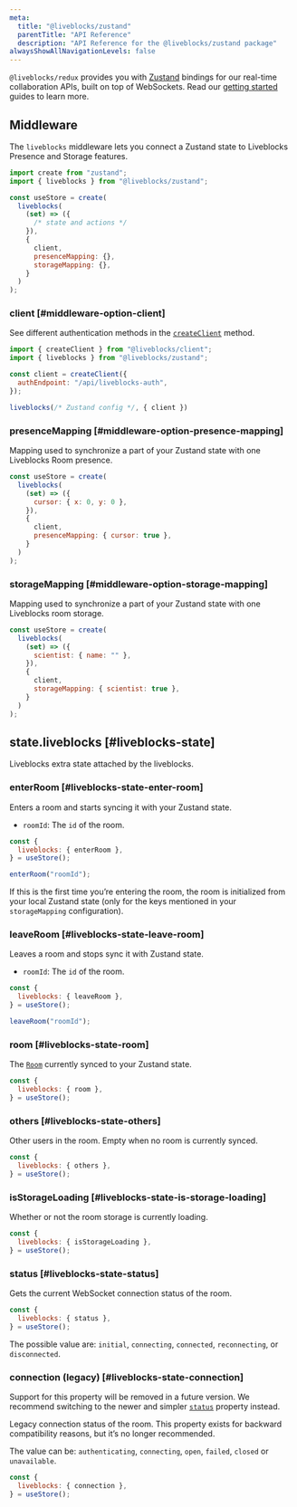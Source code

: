 ```yaml
---
meta:
  title: "@liveblocks/zustand"
  parentTitle: "API Reference"
  description: "API Reference for the @liveblocks/zustand package"
alwaysShowAllNavigationLevels: false
---
```


`@liveblocks/redux` provides you with [Zustand](https://docs.pmnd.rs/zustand)
bindings for our real-time collaboration APIs, built on top of WebSockets. Read
our [getting started](/docs/get-started) guides to learn more.

## Middleware

The `liveblocks` middleware lets you connect a Zustand state to Liveblocks
Presence and Storage features.

```js highlight="2,5,9-13"
import create from "zustand";
import { liveblocks } from "@liveblocks/zustand";

const useStore = create(
  liveblocks(
    (set) => ({
      /* state and actions */
    }),
    {
      client,
      presenceMapping: {},
      storageMapping: {},
    }
  )
);
```

### client [#middleware-option-client]

See different authentication methods in the [`createClient`][] method.

```js
import { createClient } from "@liveblocks/client";
import { liveblocks } from "@liveblocks/zustand";

const client = createClient({
  authEndpoint: "/api/liveblocks-auth",
});

liveblocks(/* Zustand config */, { client })
```

### presenceMapping [#middleware-option-presence-mapping]

Mapping used to synchronize a part of your Zustand state with one Liveblocks
Room presence.

```js highlight="8"
const useStore = create(
  liveblocks(
    (set) => ({
      cursor: { x: 0, y: 0 },
    }),
    {
      client,
      presenceMapping: { cursor: true },
    }
  )
);
```

### storageMapping [#middleware-option-storage-mapping]

Mapping used to synchronize a part of your Zustand state with one Liveblocks
room storage.

```js highlight="8"
const useStore = create(
  liveblocks(
    (set) => ({
      scientist: { name: "" },
    }),
    {
      client,
      storageMapping: { scientist: true },
    }
  )
);
```

## state.liveblocks [#liveblocks-state]

Liveblocks extra state attached by the liveblocks.

### enterRoom [#liveblocks-state-enter-room]

Enters a room and starts syncing it with your Zustand state.

- `roomId`: The `id` of the room.

```js
const {
  liveblocks: { enterRoom },
} = useStore();

enterRoom("roomId");
```

If this is the first time you’re entering the room, the room is initialized from
your local Zustand state (only for the keys mentioned in your `storageMapping`
configuration).

### leaveRoom [#liveblocks-state-leave-room]

Leaves a room and stops sync it with Zustand state.

- `roomId`: The `id` of the room.

```js
const {
  liveblocks: { leaveRoom },
} = useStore();

leaveRoom("roomId");
```

### room [#liveblocks-state-room]

The [`Room`][] currently synced to your Zustand state.

```js
const {
  liveblocks: { room },
} = useStore();
```

### others [#liveblocks-state-others]

Other users in the room. Empty when no room is currently synced.

```js
const {
  liveblocks: { others },
} = useStore();
```

### isStorageLoading [#liveblocks-state-is-storage-loading]

Whether or not the room storage is currently loading.

```js
const {
  liveblocks: { isStorageLoading },
} = useStore();
```

### status [#liveblocks-state-status]

Gets the current WebSocket connection status of the room.

```js
const {
  liveblocks: { status },
} = useStore();
```

The possible value are: `initial`, `connecting`, `connected`, `reconnecting`, or
`disconnected`.

### connection (legacy) [#liveblocks-state-connection]

<Banner title="Deprecated since 1.1" type="warning">

Support for this property will be removed in a future version. We recommend
switching to the newer and simpler [`status`][] property instead.

</Banner>

Legacy connection status of the room. This property exists for backward
compatibility reasons, but it’s no longer recommended.

The value can be: `authenticating`, `connecting`, `open`, `failed`, `closed` or
`unavailable`.

```js
const {
  liveblocks: { connection },
} = useStore();
```

[`createclient`]: /docs/api-reference/liveblocks-client#createClient
[`room`]: /docs/api-reference/liveblocks-client#room
[`status`]: /docs/api-reference/liveblocks-zustand#liveblocks-state-status
